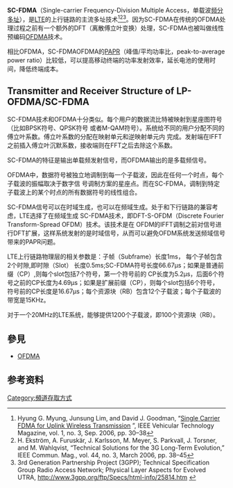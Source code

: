'''SC-FDMA'''（Single-carrier Frequency-Division Multiple Access，单载波[[频分多址|频分多址]]），是[[LTE|LTE]]的上行链路的主流多址技术<ref>Hyung G. Myung, Junsung Lim, and David J. Goodman, “[http://hgmyung.googlepages.com/SingleCarrierFDMA_VTmagSep06.pdf Single Carrier FDMA for Uplink Wireless Transmission] {{Wayback|url=http://hgmyung.googlepages.com/SingleCarrierFDMA_VTmagSep06.pdf |date=20090124040957 }}”, IEEE Vehicular Technology Magazine, vol. 1, no. 3, Sep. 2006, pp. 30–38</ref><ref>H. Ekström, A. Furuskär, J. Karlsson, M. Meyer, S. Parkvall, J. Torsner, and M. Wahlqvist, “Technical Solutions for the 3G Long-Term Evolution,” IEEE Commun. Mag., vol. 44, no. 3, March 2006, pp. 38–45</ref><ref>3rd Generation Partnership Project (3GPP); Technical Specification Group Radio Access Network; Physical Layer Aspects for Evolved UTRA, http://www.3gpp.org/ftp/Specs/html-info/25814.htm {{Wayback|url=http://www.3gpp.org/ftp/Specs/html-info/25814.htm |date=20080926080407 }}</ref>。因为SC-FDMA在传统的OFDMA处理过程之前有一个额外的DFT（离散傅立叶变换）处理，SC-FDMA也被叫做线性预编码[[OFDMA|OFDMA]]技术。

相比OFDMA，SC-FDMAOFDMA的[[PAPR|PAPR]]（峰值/平均功率比，peak-to-average power ratio）比较低，可以提高移动终端的功率发射效率，延长电池的使用时间，降低终端成本。

== Transmitter and Receiver Structure of LP-OFDMA/SC-FDMA ==

SC-FDMA技术和OFDMA十分类似。每个用户的数据流比特被映射到星座图符号（比如BPSK符号、QPSK符号
或者M-QAM符号）。系统给不同的用户分配不同的傅立叶系数。傅立叶系数的分配在映射单元和逆映射单元内
完成。发射端在IFFT之前插入傅立叶沉默系数，接收端则在FFT之后去除这个系数。

SC-FDMA的特征是输出单载频发射信号，而OFDMA输出的是多载频信号。

OFDMA中，数据符号被独立地调制到每一个子载波，因此在任何一个时点，每个子载波的振幅取决于数字信
号调制方案的星座点。而在SC-FDMA，调制到特定子载波上的某个时点的所有数据符号的线性组合。

SC-FDMA信号可以在时域生成，也可以在频域生成。处于和下行链路的兼容考虑，LTE选择了在频域生成
SC-FDMA技术，即DFT-S-OFDM（Discrete Fourier Transform-Spread OFDM）技术。该技术是在
OFDM的IFFT调制之前对信号进行DFT扩展，这样系统发射的是时域信号，从而可以避免OFDM系统发送频域信号
带来的PAPR问题。

LTE上行链路物理层的相关参数是：子帧（Subframe）长度1ms， 每个子帧包含2个时隙,即时隙（Slot）
长度0.5ms;SC-FDMA符号长度66.67µs；如果是普通前缀（CP）,则每个slot包括7个符号，第一个符号前的
CP长度为5.2µs，后面6个符号之前的CP长度为4.69µs；如果是扩展前缀（CP），则每个slot包括6个符号，
符号前的CP长度是16.67µs；每个资源块（RB）包含12个子载波；每个子载波的带宽是15KHz。

对于一个20MHz的LTE系统，能够提供1200个子载波，即100个资源块（RB）。

== 參見 ==
* [[OFDMA|OFDMA]]

[[Category:頻道存取方式|Category:頻道存取方式]]

== 参考资料 ==

<references />

{{Channel access methods}}